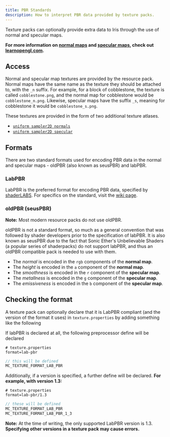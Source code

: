 ```yaml
---
title: PBR Standards
description: How to interpret PBR data provided by texture packs.
---
```


Texture packs can optionally provide extra data to Iris through the use of normal and specular maps.

**For more information on [normal maps](https://learnopengl.com/Advanced-Lighting/Normal-Mapping) and [specular maps](https://learnopengl.com/Lighting/Lighting-maps), check out [learnopengl.com](https://learnopengl.com).**

## Access

Normal and specular map textures are provided by the resource pack. Normal maps have the same name as the texture they should be attached to, with the `_n` suffix. For example, for a block of cobblestone, the texture is called `cobblestone.png`, and the normal map for cobblestone would be `cobblestone_n.png`. Likewise, specular maps have the suffix `_s`, meaning for cobblestone it would be `cobblestone_s.png`.

These textures are provided in the form of two additional texture atlases.
- [`uniform sampler2D normals`](current/reference/buffers/atlases/#uniform-sampler2d-normals)
- [`uniform sampler2D specular`](current/reference/buffers/atlases/#uniform-sampler2d-specular)

## Formats
There are two standard formats used for encoding PBR data in the normal and specular maps - oldPBR (also known as seusPBR) and labPBR.

### LabPBR
LabPBR is the preferred format for encoding PBR data, specified by [shaderLABS](https://shaderlabs.org/). For specifics on the standard, visit the [wiki page](https://shaderlabs.org/wiki/LabPBR_Material_Standard).

### oldPBR (seusPBR)

**Note:** Most modern resource packs do not use oldPBR.

oldPBR is not a standard format, so much as a general convention that was followed by shader developers prior to the specification of labPBR. It is also known as seusPBR due to the fact that Sonic Ether's Unbelievable Shaders (a popular series of shaderpacks) do not support labPBR, and thus an oldPBR compatible pack is needed to use with them.

- The *normal* is encoded in the `rgb` components of the **normal map**.
- The *height* is encoded in the `a` component of the **normal map**.
- The *smoothness* is encoded in the `r` component of the **specular map**.
- The *metallness* is encoded in the `g` component of the **specular map**.
- The *emissiveness* is encoded in the `b` component of the **specular map**.

## Checking the format
A texture pack can optionally declare that it is LabPBR compliant (and the version of the format it uses) in `texture.properties` by adding something like the following


If labPBR is declared at all, the following preprocessor define will be declared
```properties
# texture.properties
format=lab-pbr
```
```glsl
// this will be defined
MC_TEXTURE_FORMAT_LAB_PBR
```

Additionally, if a version is specified, a further define will be declared. **For example, with version 1.3:**
```properties
# texture.properties
format=lab-pbr/1.3
```
```glsl
// these will be defined
MC_TEXTURE_FORMAT_LAB_PBR
MC_TEXTURE_FORMAT_LAB_PBR_1_3
```

**Note:** At the time of writing, the only supported LabPBR version is 1.3. **Specifying other versions in a texture pack may cause errors.**

